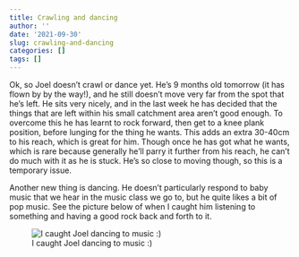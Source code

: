 ```yaml
---
title: Crawling and dancing
author: ''
date: '2021-09-30'
slug: crawling-and-dancing
categories: []
tags: []
---
```


Ok, so Joel doesn't crawl or dance yet. He's 9 months old tomorrow (it has flown by by the way!), and he still doesn't move very far from the spot that he's left. He sits very nicely, and in the last week he has decided that the things that are left within his small catchment area aren't good enough. To overcome this he has learnt to rock forward, then get to a knee plank position, before lunging for the thing he wants. This adds an extra 30-40cm to his reach, which is great for him. Though once he has got what he wants, which is rare because generally he'll parry it further from his reach, he can't do much with it as he is stuck. He's so close to moving though, so this is a temporary issue.

Another new thing is dancing. He doesn't particularly respond to baby music that we hear in the music class we go to, but he quite likes a bit of pop music. See the picture below of when I caught him listening to something and having a good rock back and forth to it.

![I caught Joel dancing to music :)](images/20210930_141942.gif)

